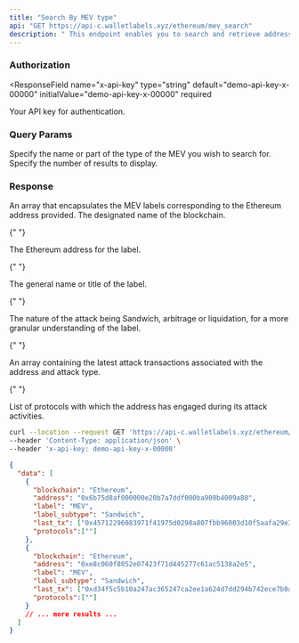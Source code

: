 ```yaml
---
title: "Search By MEV type"
api: "GET https://api-c.walletlabels.xyz/ethereum/mev_search"
description: " This endpoint enables you to search and retrieve addresses by their attack type. It's particularly useful for finding specific Ethereum accounts based on MEV types."
---
```


### Authorization

<ResponseField
  name="x-api-key"
  type="string"
  default="demo-api-key-x-00000"
  initialValue="demo-api-key-x-00000"
  required
>
  Your API key for authentication.
</ResponseField>

### Query Params

<ParamField query="searchtext" type="string" required>
  Specify the name or part of the type of the MEV you wish to search for.
</ParamField>

<ParamField query="limit" type="number">
  Specify the number of results to display.
</ParamField>

### Response

<ResponseField name="data" type="array">
  An array that encapsulates the MEV labels corresponding to the Ethereum address provided.

<Expandable title="Label Object">

<ResponseField name="blockchain" type="string">
  The designated name of the blockchain.
</ResponseField>

{" "}

<ResponseField name="address" type="string">
  The Ethereum address for the label.
</ResponseField>

{" "}

<ResponseField name="label" type="string">
  The general name or title of the label.
</ResponseField>

{" "}

<ResponseField name="label_subtype" type="string">
  The nature of the attack being Sandwich, arbitrage or liquidation, for a
  more granular understanding of the label.
</ResponseField>

{" "}

<ResponseField name="last_tx" type="Array">
  An array containing the latest attack transactions associated with the address and attack type.
</ResponseField>

{" "}

<ResponseField name="protocols" type="Array">
  List of protocols with which the address has engaged during its attack activities.
</ResponseField>

  </Expandable>
</ResponseField>

<RequestExample>

```bash
curl --location --request GET 'https://api-c.walletlabels.xyz/ethereum/mev_search?searchtext=sandwich' \
--header 'Content-Type: application/json' \
--header 'x-api-key: demo-api-key-x-00000'

```

</RequestExample>

<ResponseExample>

```json
{
  "data": [
    {
      "blockchain": "Ethereum",
      "address": "0x6b75d8af000000e20b7a7ddf000ba900b4009a80",
      "label": "MEV",
      "label_subtype": "Sandwich",
      "last_tx": ["0x45712296083971f41975d0298a807fbb96003d10f5aafa29e362302e8a764596", "0xf48f5d6e284a8d8de1c6cc8f6ee1c609a704b65f40fe326a44619fec415d8790"],
      "protocols":[""]
    },
    {
      "blockchain": "Ethereum",
      "address": "0xe8c060f8052e07423f71d445277c61ac5138a2e5",
      "label": "MEV",
      "label_subtype": "Sandwich",
      "last_tx": ["0xd34f5c5b10a247ac365247ca2ee1a624d7dd294b742ece7b0ad3fe2440ab2e97", "0x747947908bbe3ed2cbf5843ff906b883267fce3562bfd45da91cd775bce045a6"],
      "protocols":[""]
    }
    // ... more results ...
  ]
}
```

</ResponseExample>
